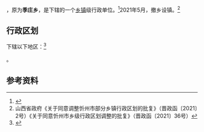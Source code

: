 {{中国乡级行政区|14/09/21/204/000
| 电话区号 = 350
}}

'''{{PAGENAMEBASE}}'''，原为'''季庄乡'''，是{{PRC admin/fullname|14/09/21/204/000|3}}下辖的一个[[乡镇|乡镇]]级行政单位。<ref>{{PRC admin/ref sgc|{{PRC admin/parent|14/09/21/204/000}}}}</ref>2021年5月，撤乡设镇。<ref>山西省政府《关于同意调整忻州市部分乡镇行政区划的批复》（晋政函〔2021〕2号）《关于同意忻州市乡级行政区划调整的批复》（晋政函〔2021〕36号）</ref>

== 行政区划 ==

{{PAGENAMEBASE}}下辖以下地区：<ref>{{PRC admin/ref sgc|14/09/21/204/000}}</ref>

{{PRC admin/children|14/09/21/204/000}}。

== 参考资料 ==

{{reflist}}

{{PRC admin/navcat|14/09/21/204/000}}